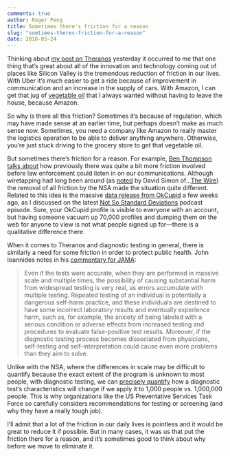 ```yaml
---
comments: true
author: Roger Peng
title: Sometimes there's friction for a reason
slug: "somtimes-theres-friction-for-a-reason"
date: 2016-05-24
---
```


Thinking about [my post on Theranos](http://simplystatistics.org/2016/05/23/update-on-theranos/) yesterday it occurred to me that one thing that's great about all of the innovation and technology coming out of places like Silicon Valley is the tremendous reduction of friction in our lives. With Uber it's much easier to get a ride because of improvement in communication and an increase in the supply of cars. With Amazon, I can get that jug of [vegetable oil](http://www.amazon.com/Wesson-Pure-100%25-Natural-Vegetable/dp/B007F1KVX8/ref=sr_1_2_a_it?ie=UTF8&qid=1464092378&sr=8-2&keywords=vegetable+oil) that I always wanted without having to leave the house, because Amazon.

So why is there all this friction? Sometimes it's because of regulation, which may have made sense at an earlier time, but perhaps doesn't make as much sense now. Sometimes, you need a company like Amazon to really master the logistics operation to be able to deliver anything anywhere. Otherwise, you're just stuck driving to the grocery store to get that vegetable oil. 

But sometimes there's friction for a reason. For example, [Ben Thompson talks about](https://stratechery.com/2013/friction/) how previously there was quite a bit more friction involved before law enforcement could listen in on our communications. Although wiretapping had long been around (as [noted](http://davidsimon.com/we-are-shocked-shocked/) by David Simon of...[The Wire](http://www.hbo.com/the-wire)) the removal of all friction by the NSA made the situation quite different. Related to this idea is the massive [data release from OkCupid](http://www.vox.com/2016/5/12/11666116/70000-okcupid-users-data-release) a few weeks ago, as I discussed on the latest [Not So Standard Deviations](https://soundcloud.com/nssd-podcast/episode-16-the-silicon-valley-episode) podcast episode. Sure, your OkCupid profile is visible to everyone with an account, but having someone vacuum up 70,000 profiles and dumping them on the web for anyone to view is not what people signed up for---there is a qualitative difference there.

When it comes to Theranos and diagnostic testing in general, there is similarly a need for some friction in order to protect public health. John Ioannides notes in his [commentary for JAMA](http://jama.jamanetwork.com/article.aspx?articleid=2524161#.Vz-lkeuAj9p.twitter):

> Even if the tests were accurate, when they are performed in massive scale and multiple times, the possibility of causing substantial harm from widespread testing is very real, as errors accumulate with multiple testing. Repeated testing of an individual is potentially a dangerous self-harm practice, and these individuals are destined to have some incorrect laboratory results and eventually experience harm, such as, for example, the anxiety of being labeled with a serious condition or adverse effects from increased testing and procedures to evaluate false-positive test results. Moreover, if the diagnostic testing process becomes dissociated from physicians, self-testing and self-interpretation could cause even more problems than they aim to solve.

Unlike with the NSA, where the differences in scale may be difficult to quantify because the exact extent of the program is unknown to most people, with diagnostic testing, we can [precisely quantify](https://en.wikipedia.org/wiki/Bayes%27_theorem) how a diagnostic test's characteristics will change if we apply it to 1,000 people vs. 1,000,000 people. This is why organizations like the US Preventative Services Task Force so carefully considers recommendations for testing or screening (and why they have a really tough job). 

I'll admit that a lot of the friction in our daily lives is pointless and it would be great to reduce it if possible. But in many cases, it was us that put the friction there for a reason, and it's sometimes good to think about why before we move to eliminate it.
